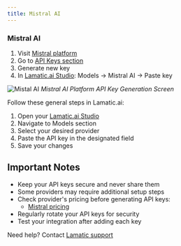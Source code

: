 ```yaml
---
title: Mistral AI
---
```


[Mistral platform]: https://console.mistral.ai
[Mistral keys]: https://console.mistral.ai/api-keys/
[Mistral docs]: https://docs.mistral.ai
[Mistral pricing]: https://mistral.ai/pricing

[Lamatic.ai Studio]: https://studio.lamatic.ai
[Lamatic support]: https://support.lamatic.ai

### Mistral AI
1. Visit [Mistral platform]
2. Go to [API Keys section][Mistral keys]
3. Generate new key
4. In [Lamatic.ai Studio]: Models → Mistral AI → Paste key

![Mistal AI](/assets/mistral-ai-api-image.png)
*Mistral AI Platform API Key Generation Screen*

Follow these general steps in Lamatic.ai:
1. Open your [Lamatic.ai Studio]
2. Navigate to Models section
3. Select your desired provider
4. Paste the API key in the designated field
5. Save your changes

## Important Notes
- Keep your API keys secure and never share them
- Some providers may require additional setup steps
- Check provider's pricing before generating API keys:
  - [Mistral pricing]
- Regularly rotate your API keys for security
- Test your integration after adding each key


Need help? Contact [Lamatic support]